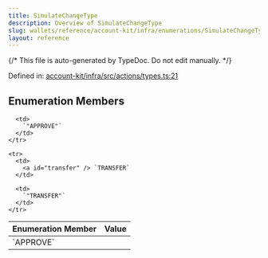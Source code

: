 ```yaml
---
title: SimulateChangeType
description: Overview of SimulateChangeType
slug: wallets/reference/account-kit/infra/enumerations/SimulateChangeType
layout: reference
---
```


{/* This file is auto-generated by TypeDoc. Do not edit manually. */}

Defined in: [account-kit/infra/src/actions/types.ts:21](https://github.com/alchemyplatform/aa-sdk/blob/dc58c113ff1eeb06d4b3f76c505cbbaad47db8fc/account-kit/infra/src/actions/types.ts#L21)

## Enumeration Members

<table>
  <thead>
    <tr>
      <th align="left">Enumeration Member</th>
      <th align="left">Value</th>
    </tr>
  </thead>

  <tbody>
    <tr>
      <td>
        <a id="approve" /> `APPROVE`
      </td>

      <td>
        `"APPROVE"`
      </td>
    </tr>

    <tr>
      <td>
        <a id="transfer" /> `TRANSFER`
      </td>

      <td>
        `"TRANSFER"`
      </td>
    </tr>

  </tbody>
</table>
